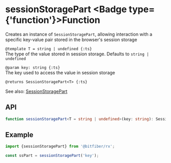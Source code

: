 
# sessionStoragePart <Badge type={'function'}>Function</Badge>

Creates an instance of `SessionStoragePart`, allowing interaction with a specific key-value pair
stored in the browser's session storage

`@template T = string | undefined {:ts}`  
The type of the value stored in session storage. Defaults to `string | undefined`

`@param key: string {:ts}`  
The key used to access the value in session storage

`@returns SessionStoragePart<T> {:ts}`

See also: [SessionStoragePart](/sources/reference/sessionStoragePart)

## API

```ts copy
function sessionStoragePart<T = string | undefined>(key: string): SessionStoragePart<T>;
```

## Example

```ts copy
import {sessionStoragePart} from '@bitfiber/rx';

const ssPart = sessionStoragePart('key');
```
